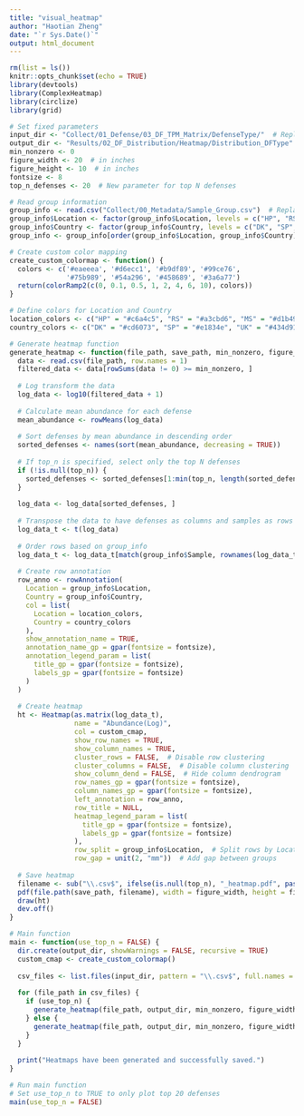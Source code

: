 ```yaml
---
title: "visual_heatmap"
author: "Haotian Zheng"
date: "`r Sys.Date()`"
output: html_document
---
```


```r
rm(list = ls())
knitr::opts_chunk$set(echo = TRUE)
library(devtools)
library(ComplexHeatmap)
library(circlize)
library(grid)
```

```r
# Set fixed parameters
input_dir <- "Collect/01_Defense/03_DF_TPM_Matrix/DefenseType/"  # Replace with your input directory path
output_dir <- "Results/02_DF_Distribution/Heatmap/Distribution_DFType"  # Replace with your output directory path
min_nonzero <- 0
figure_width <- 20  # in inches
figure_height <- 10  # in inches
fontsize <- 8
top_n_defenses <- 20  # New parameter for top N defenses

# Read group information
group_info <- read.csv("Collect/00_Metadata/Sample_Group.csv")  # Replace with actual path
group_info$Location <- factor(group_info$Location, levels = c("HP", "RS", "MS", "BTP"))
group_info$Country <- factor(group_info$Country, levels = c("DK", "SP", "UK"))
group_info <- group_info[order(group_info$Location, group_info$Country), ]

# Create custom color mapping
create_custom_colormap <- function() {
  colors <- c('#eaeeea', '#d6ecc1', '#b9df89', '#99ce76',
              '#75b989', '#54a296', '#458689', '#3a6a77')
  return(colorRamp2(c(0, 0.1, 0.5, 1, 2, 4, 6, 10), colors))
}

# Define colors for Location and Country
location_colors <- c("HP" = "#c6a4c5", "RS" = "#a3cbd6", "MS" = "#d1b49a", "BTP" = "#ffc7c9")
country_colors <- c("DK" = "#cd6073", "SP" = "#e1834e", "UK" = "#434d91")

# Generate heatmap function
generate_heatmap <- function(file_path, save_path, min_nonzero, figure_width, figure_height, fontsize, custom_cmap, group_info, top_n = NULL) {
  data <- read.csv(file_path, row.names = 1)
  filtered_data <- data[rowSums(data != 0) >= min_nonzero, ]
  
  # Log transform the data
  log_data <- log10(filtered_data + 1)
  
  # Calculate mean abundance for each defense
  mean_abundance <- rowMeans(log_data)
  
  # Sort defenses by mean abundance in descending order
  sorted_defenses <- names(sort(mean_abundance, decreasing = TRUE))
  
  # If top_n is specified, select only the top N defenses
  if (!is.null(top_n)) {
    sorted_defenses <- sorted_defenses[1:min(top_n, length(sorted_defenses))]
  }
  
  log_data <- log_data[sorted_defenses, ]
  
  # Transpose the data to have defenses as columns and samples as rows
  log_data_t <- t(log_data)
  
  # Order rows based on group_info
  log_data_t <- log_data_t[match(group_info$Sample, rownames(log_data_t)), ]
  
  # Create row annotation
  row_anno <- rowAnnotation(
    Location = group_info$Location,
    Country = group_info$Country,
    col = list(
      Location = location_colors,
      Country = country_colors
    ),
    show_annotation_name = TRUE,
    annotation_name_gp = gpar(fontsize = fontsize),
    annotation_legend_param = list(
      title_gp = gpar(fontsize = fontsize),
      labels_gp = gpar(fontsize = fontsize)
    )
  )
  
  # Create heatmap
  ht <- Heatmap(as.matrix(log_data_t),
                name = "Abundance(Log)",
                col = custom_cmap,
                show_row_names = TRUE,
                show_column_names = TRUE,
                cluster_rows = FALSE,  # Disable row clustering
                cluster_columns = FALSE,  # Disable column clustering
                show_column_dend = FALSE,  # Hide column dendrogram
                row_names_gp = gpar(fontsize = fontsize),
                column_names_gp = gpar(fontsize = fontsize),
                left_annotation = row_anno,
                row_title = NULL,
                heatmap_legend_param = list(
                  title_gp = gpar(fontsize = fontsize),
                  labels_gp = gpar(fontsize = fontsize)
                ),
                row_split = group_info$Location,  # Split rows by Location
                row_gap = unit(2, "mm"))  # Add gap between groups
  
  # Save heatmap
  filename <- sub("\\.csv$", ifelse(is.null(top_n), "_heatmap.pdf", paste0("_top", top_n, "_heatmap.pdf")), basename(file_path))
  pdf(file.path(save_path, filename), width = figure_width, height = figure_height)
  draw(ht)
  dev.off()
}

# Main function
main <- function(use_top_n = FALSE) {
  dir.create(output_dir, showWarnings = FALSE, recursive = TRUE)
  custom_cmap <- create_custom_colormap()
  
  csv_files <- list.files(input_dir, pattern = "\\.csv$", full.names = TRUE)
  
  for (file_path in csv_files) {
    if (use_top_n) {
      generate_heatmap(file_path, output_dir, min_nonzero, figure_width, figure_height, fontsize, custom_cmap, group_info, top_n = top_n_defenses)
    } else {
      generate_heatmap(file_path, output_dir, min_nonzero, figure_width, figure_height, fontsize, custom_cmap, group_info)
    }
  }
  
  print("Heatmaps have been generated and successfully saved.")
}

# Run main function
# Set use_top_n to TRUE to only plot top 20 defenses
main(use_top_n = FALSE)
```